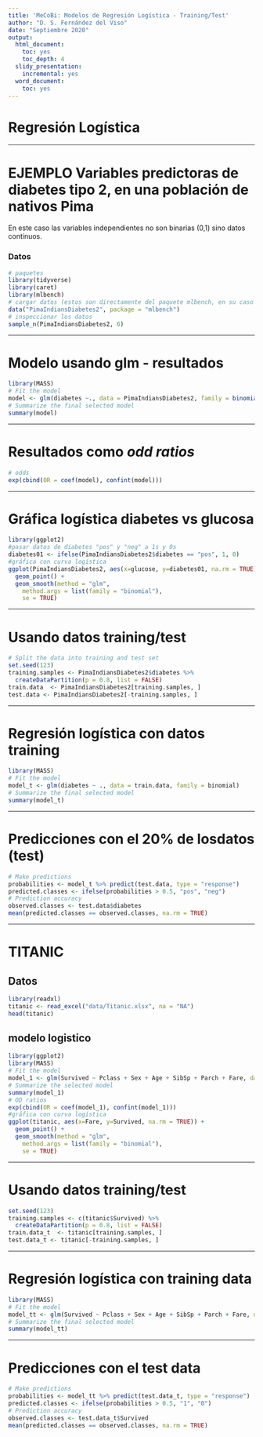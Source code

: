 ```yaml
---
title: 'MeCoBi: Modelos de Regresión Logística - Training/Test'
author: "D. S. Fernández del Viso"
date: "Septiembre 2020"
output:
  html_document:
    toc: yes
    toc_depth: 4
  slidy_presentation:
    incremental: yes
  word_document:
    toc: yes
---
```


# Regresión Logística

***  

# EJEMPLO Variables predictoras de diabetes tipo 2, en una población de nativos Pima
En este caso las variables independientes no son binarias (0,1) sino datos continuos.  

### Datos
```r
# paquetes
library(tidyverse)
library(caret)
library(mlbench)
# cargar datos (estos son directamente del paquete mlbench, en su caso debe usar readxl o similar)
data("PimaIndiansDiabetes2", package = "mlbench")
# inspeccionar los datos
sample_n(PimaIndiansDiabetes2, 6)
```

***  

# Modelo usando glm - resultados
```r
library(MASS)
# Fit the model
model <- glm(diabetes ~., data = PimaIndiansDiabetes2, family = binomial())
# Summarize the final selected model
summary(model)
```

***  

# Resultados como _odd ratios_
```r
# odds
exp(cbind(OR = coef(model), confint(model)))
```


***

# Gráfica logística diabetes vs glucosa
```r
library(ggplot2)
#pasar datos de diabetes "pos" y "neg" a 1s y 0s
diabetes01 <- ifelse(PimaIndiansDiabetes2$diabetes == "pos", 1, 0)
#gráfica con curva logística
ggplot(PimaIndiansDiabetes2, aes(x=glucose, y=diabetes01, na.rm = TRUE)) +
  geom_point() +
  geom_smooth(method = "glm", 
    method.args = list(family = "binomial"), 
    se = TRUE)
```

***  

# Usando datos training/test  

```r
# Split the data into training and test set
set.seed(123)
training.samples <- PimaIndiansDiabetes2$diabetes %>% 
  createDataPartition(p = 0.8, list = FALSE)
train.data  <- PimaIndiansDiabetes2[training.samples, ]
test.data <- PimaIndiansDiabetes2[-training.samples, ]
```

***  

# Regresión logística con datos training

```r
library(MASS)
# Fit the model
model_t <- glm(diabetes ~ ., data = train.data, family = binomial)
# Summarize the final selected model
summary(model_t)
```

***  

# Predicciones con el 20% de losdatos (test)

```r
# Make predictions
probabilities <- model_t %>% predict(test.data, type = "response")
predicted.classes <- ifelse(probabilities > 0.5, "pos", "neg")
# Prediction accuracy
observed.classes <- test.data$diabetes
mean(predicted.classes == observed.classes, na.rm = TRUE)
```

***  

# TITANIC

## Datos
```r
library(readxl)
titanic <- read_excel("data/Titanic.xlsx", na = "NA")
head(titanic)
```

## modelo logistico
```r
library(ggplot2)
library(MASS)
# Fit the model
model_1 <- glm(Survived ~ Pclass + Sex + Age + SibSp + Parch + Fare, data = titanic, family = binomial())
# Summarize the selected model
summary(model_1)
# OD ratios
exp(cbind(OR = coef(model_1), confint(model_1)))
#gráfica con curva logística
ggplot(titanic, aes(x=Fare, y=Survived, na.rm = TRUE)) +
  geom_point() +
  geom_smooth(method = "glm", 
    method.args = list(family = "binomial"), 
    se = TRUE)
```

***  

# Usando datos training/test

```r
set.seed(123)
training.samples <- c(titanic$Survived) %>% 
  createDataPartition(p = 0.8, list = FALSE)
train.data_t  <- titanic[training.samples, ]
test.data_t <- titanic[-training.samples, ]
```

***  

# Regresión logística con training data

```r
library(MASS)
# Fit the model
model_tt <- glm(Survived ~ Pclass + Sex + Age + SibSp + Parch + Fare, data = train.data_t, family = binomial)
# Summarize the final selected model
summary(model_tt)
```

***  

# Predicciones con el test data

```r
# Make predictions
probabilities <- model_tt %>% predict(test.data_t, type = "response")
predicted.classes <- ifelse(probabilities > 0.5, "1", "0")
# Prediction accuracy
observed.classes <- test.data_t$Survived
mean(predicted.classes == observed.classes, na.rm = TRUE)
```

